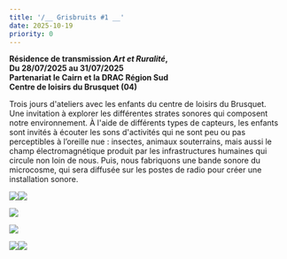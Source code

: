 ```yaml
---
title: '/__ Grisbruits #1 __'
date: 2025-10-19
priority: 0
---
```

**Résidence de transmission *Art et Ruralité*,** \
**Du 28/07/2025 au 31/07/2025**\
**Partenariat le Cairn et la DRAC Région Sud** \
**Centre de loisirs du Brusquet (04)**

Trois jours d'ateliers avec les enfants du centre de loisirs du Brusquet. \
Une invitation à explorer les différentes strates sonores qui composent notre environnement. À l'aide de différents types de capteurs, les enfants sont invités à écouter les sons d'activités qui ne sont peu ou pas perceptibles à l’oreille nue : insectes, animaux souterrains, mais aussi le champ électromagnétique produit par les infrastructures humaines qui circule non loin de nous. Puis, nous fabriquons une bande sonore du microcosme, qui sera diffusée sur les postes de radio pour créer une installation sonore.

![](src/assets/images/instants/grisbruits1/IMG_4033_web.jpg)![](src/assets/images/instants/grisbruits1/IMG_4069_web.jpg)

![](src/assets/images/instants/grisbruits1/IMG_4070_web.jpg)

![](src/assets/images/instants/grisbruits1/IMG_4075_web.jpg)

![](src/assets/images/instants/grisbruits1/IMG_4090_web.jpg)![](src/assets/images/instants/grisbruits1/IMG_4095_web.jpg)
